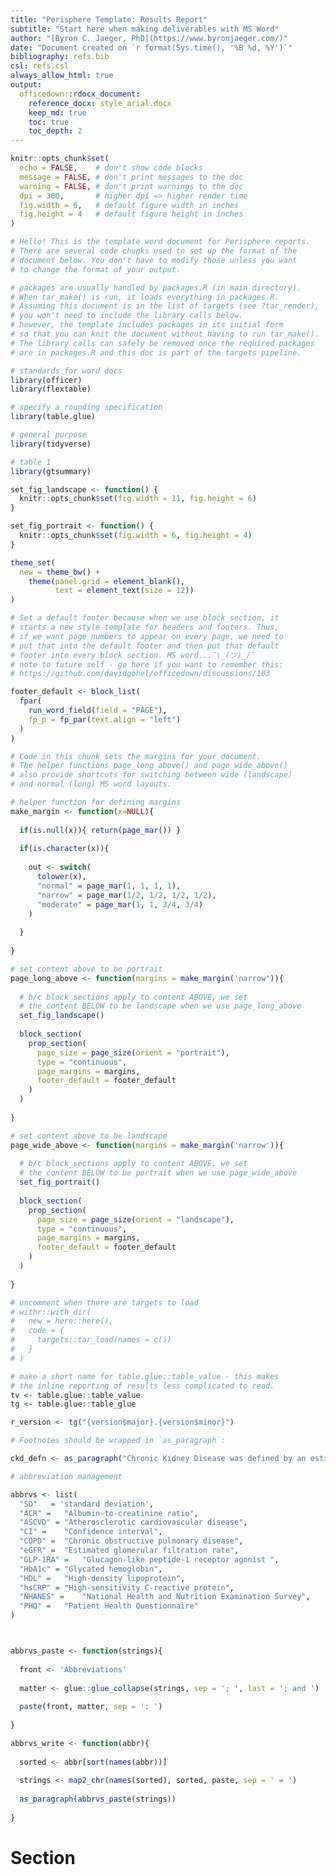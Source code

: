 ```yaml
---
title: "Perisphere Template: Results Report"
subtitle: "Start here when making deliverables with MS Word"
author: "[Byron C. Jaeger, PhD](https://www.byronjaeger.com/)"
date: "Document created on `r format(Sys.time(), '%B %d, %Y')`" 
bibliography: refs.bib
csl: refs.csl
always_allow_html: true
output: 
  officedown::rdocx_document:
    reference_docx: style_arial.docx
    keep_md: true
    toc: true
    toc_depth: 2
---
```


```r

knitr::opts_chunk$set(
  echo = FALSE,    # don't show code blocks
  message = FALSE, # don't print messages to the doc
  warning = FALSE, # don't print warnings to the doc
  dpi = 300,       # higher dpi => higher render time 
  fig.width = 6,   # default figure width in inches
  fig.height = 4   # default figure height in inches
)

# Hello! This is the template word document for Perisphere reports.
# There are several code chunks used to set up the format of the
# document below. You don't have to modify those unless you want 
# to change the format of your output. 

```

```r

# packages are usually handled by packages.R (in main directory).
# When tar_make() is run, it loads everything in packages.R.
# Assuming this document is in the list of targets (see ?tar_render),
# you won't need to include the library calls below.
# however, the template includes packages in its initial form
# so that you can knit the document without having to run tar_make().
# The library calls can safely be removed once the required packages
# are in packages.R and this doc is part of the targets pipeline.

# standards for word docs
library(officer)
library(flextable)

# specify a rounding specification 
library(table.glue)

# general purpose
library(tidyverse)

# table 1
library(gtsummary)

```

```r

set_fig_landscape <- function() {
  knitr::opts_chunk$set(fig.width = 11, fig.height = 6)
}

set_fig_portrait <- function() {
  knitr::opts_chunk$set(fig.width = 6, fig.height = 4)
}

theme_set(
  new = theme_bw() + 
    theme(panel.grid = element_blank(),
          text = element_text(size = 12))
)

```

```r

# Set a default footer because when we use block_section, it 
# starts a new style template for headers and footers. Thus,
# if we want page numbers to appear on every page, we need to
# put that into the default footer and then put that default
# footer into every block section. MS word...¯\_(ツ)_/¯
# note to future self - go here if you want to remember this: 
# https://github.com/davidgohel/officedown/discussions/103

footer_default <- block_list(
  fpar(
    run_word_field(field = "PAGE"),
    fp_p = fp_par(text.align = "left") 
  )
)

# Code in this chunk sets the margins for your document. 
# The helper functions page_long_above() and page_wide_above()
# also provide shortcuts for switching between wide (landscape)
# and normal (long) MS word layouts. 

# helper function for defining margins
make_margin <- function(x=NULL){
  
  if(is.null(x)){ return(page_mar()) } 
  
  if(is.character(x)){
    
    out <- switch(
      tolower(x),
      "normal" = page_mar(1, 1, 1, 1),
      "narrow" = page_mar(1/2, 1/2, 1/2, 1/2),
      "moderate" = page_mar(1, 1, 3/4, 3/4)
    )
    
  }
  
}

# set content above to be portrait
page_long_above <- function(margins = make_margin('narrow')){
  
  # b/c block_sections apply to content ABOVE, we set
  # the content BELOW to be landscape when we use page_long_above  
  set_fig_landscape()
  
  block_section(
    prop_section(
      page_size = page_size(orient = "portrait"),
      type = "continuous",
      page_margins = margins,
      footer_default = footer_default
    )
  )
  
}

# set content above to be landscape
page_wide_above <- function(margins = make_margin('narrow')){
  
  # b/c block_sections apply to content ABOVE, we set
  # the content BELOW to be portrait when we use page_wide_above
  set_fig_portrait()
  
  block_section(
    prop_section(
      page_size = page_size(orient = "landscape"),
      type = "continuous",
      page_margins = margins,
      footer_default = footer_default
    )
  )
  
}

```

```r

# uncomment when there are targets to load
# withr::with_dir(
#   new = here::here(),
#   code = {
#     targets::tar_load(names = c())
#   }
# )

```

```r

# make a short name for table.glue::table_value - this makes
# the inline reporting of results less complicated to read.
tv <- table.glue::table_value
tg <- table.glue::table_glue

r_version <- tg("{version$major}.{version$minor}")

```

```r

# Footnotes should be wrapped in `as_paragraph`:

ckd_defn <- as_paragraph("Chronic Kidney Disease was defined by an estimated glomerular filtration rate <60 ml/min/1.73 m", as_sup(2L), " based on the 2021 CKD-EPI creatinine equation.")

# abbreviation management

abbrvs <- list(
  "SD"   = 'standard deviation',
  "ACR" =	"Albumin-to-creatinine ratio",
  "ASCVD" =	"Atherosclerotic cardiovascular disease",
  "CI" =	"Confidence interval",
  "COPD" =	"Chronic obstructive pulmonary disease",
  "eGFR" =	"Estimated glomerular filtration rate",
  "GLP-1RA" =	"Glucagon-like peptide-1 receptor agonist ",
  "HbA1c" =	"Glycated hemoglobin",
  "HDL" =	"High-density lipoprotein",
  "hsCRP" =	"High-sensitivity C-reactive protein",
  "NHANES" =	"National Health and Nutrition Examination Survey",
  "PHQ" =	"Patient Health Questionnaire"
)



abbrvs_paste <- function(strings){
  
  front <- 'Abbreviations'
  
  matter <- glue::glue_collapse(strings, sep = '; ', last = '; and ')
  
  paste(front, matter, sep = ': ')
  
}

abbrvs_write <- function(abbr){
  
  sorted <- abbr[sort(names(abbr))]
  
  strings <- map2_chr(names(sorted), sorted, paste, sep = ' = ')
  
  as_paragraph(abbrvs_paste(strings))
  
}


```


\newpage

# Section

